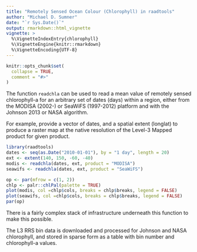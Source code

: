 ```yaml
---
title: "Remotely Sensed Ocean Colour (Chlorophyll) in raadtools"
author: "Michael D. Sumner"
date: "`r Sys.Date()`"
output: rmarkdown::html_vignette
vignette: >
  %\VignetteIndexEntry{chlorophyll}
  %\VignetteEngine{knitr::rmarkdown}
  %\VignetteEncoding{UTF-8}
---
```


```r
knitr::opts_chunk$set(
  collapse = TRUE,
  comment = "#>"
)
```

The function `readchla` can be used to read a mean value of remotely sensed chlorophyll-a for an arbitrary set of dates (days) within a region, either from the MODISA (2002-) or SeaWiFS (1997-2012) platform and with the Johnson 2013 or NASA algorithm. 

For example, provide a vector of dates, and a spatial extent (longlat) to produce a raster map at the native resolution of the Level-3 Mapped product for given product. 

```r
library(raadtools)
dates <- seq(as.Date("2010-01-01"), by = "1 day", length = 20)
ext <- extent(140, 150, -60, -40)
modis <- readchla(dates, ext, product = "MODISA")
seawifs <- readchla(dates, ext, product = "SeaWiFS")

op <- par(mfrow = c(1, 2))
chlp <- palr::chlPal(palette = TRUE)
plot(modis, col =chlp$cols, breaks = chlp$breaks, legend = FALSE)
plot(seawifs, col =chlp$cols, breaks = chlp$breaks, legend = FALSE)
par(op)


```

There is a fairly complex stack of infrastructure underneath this function to make this possible. 

The L3 RRS bin data is downloaded and processed for Johnson and NASA chlorophyll,  and stored in sparse form as a table with bin number and chlorophyll-a values. 




